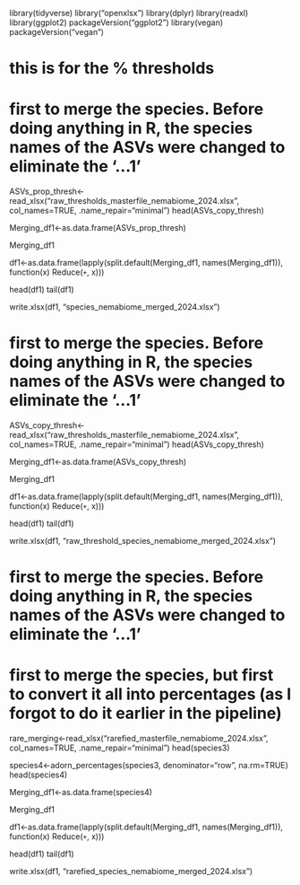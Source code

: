 library(tidyverse)
library("openxlsx")
library(dplyr)
library(readxl)
library(ggplot2)
packageVersion("ggplot2")
library(vegan)
packageVersion("vegan")

# this is for the % thresholds
# first to merge the species. Before doing anything in R, the species names of the ASVs were changed to eliminate the '...1'
ASVs_prop_thresh<-read_xlsx("raw_thresholds_masterfile_nemabiome_2024.xlsx", col_names=TRUE, .name_repair="minimal")
head(ASVs_copy_thresh)

Merging_df1<-as.data.frame(ASVs_prop_thresh)

Merging_df1 

df1<-as.data.frame(lapply(split.default(Merging_df1, names(Merging_df1)), function(x) Reduce(`+`, x)))

head(df1)
tail(df1)

write.xlsx(df1, "species_nemabiome_merged_2024.xlsx")

#########################################################################
# first to merge the species. Before doing anything in R, the species names of the ASVs were changed to eliminate the '...1'
ASVs_copy_thresh<-read_xlsx("raw_thresholds_masterfile_nemabiome_2024.xlsx", col_names=TRUE, .name_repair="minimal")
head(ASVs_copy_thresh)

Merging_df1<-as.data.frame(ASVs_copy_thresh)

Merging_df1 

df1<-as.data.frame(lapply(split.default(Merging_df1, names(Merging_df1)), function(x) Reduce(`+`, x)))

head(df1)
tail(df1)

write.xlsx(df1, "raw_threshold_species_nemabiome_merged_2024.xlsx")

#########################################################################
# first to merge the species. Before doing anything in R, the species names of the ASVs were changed to eliminate the '...1'
# first to merge the species, but first to convert it all into percentages (as I forgot to do it earlier in the pipeline)
rare_merging<-read_xlsx("rarefied_masterfile_nemabiome_2024.xlsx", col_names=TRUE, .name_repair="minimal")
head(species3)

species4<-adorn_percentages(species3, denominator="row", na.rm=TRUE)
head(species4)

Merging_df1<-as.data.frame(species4)

Merging_df1 

df1<-as.data.frame(lapply(split.default(Merging_df1, names(Merging_df1)), function(x) Reduce(`+`, x)))

head(df1)
tail(df1)

write.xlsx(df1, "rarefied_species_nemabiome_merged_2024.xlsx")